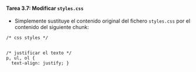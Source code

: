 ::: {.callout-important icon="false"}
#### Tarea 3.7: Modificar `styles.css`

- Simplemente sustituye el contenido original del fichero `styles.css` por el contenido del siguiente chunk:

````verbatim
/* css styles */


/* justificar el texto */ 
p, ul, ol {
  text-align: justify; }       
````

:::
